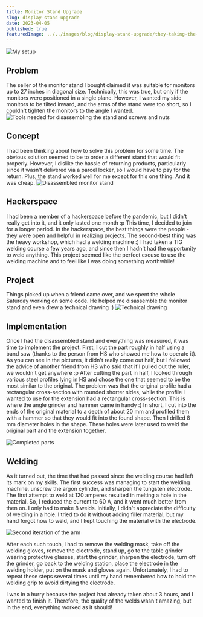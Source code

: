 ```yaml
---
title: Monitor Stand Upgrade
slug: display-stand-upgrade
date: 2023-04-05
published: true
featuredImage: ../../images/blog/display-stand-upgrade/they-taking-the-hobbits.jpg
---
```



![My setup](../../images/blog/display-stand-upgrade/they-taking-the-hobbits.jpg)

## Problem
The seller of the monitor stand I bought claimed it was suitable for monitors up to 27 inches in diagonal size. Technically, this was true, but only if the monitors were positioned in a single plane. However, I wanted my side monitors to be tilted inward, and the arms of the stand were too short, so I couldn't tighten the monitors to the angle I wanted.
![Tools needed for disassembling the stand and screws and nuts](../../images/blog/display-stand-upgrade/tools-and-parts.jpg)

## Concept
I had been thinking about how to solve this problem for some time. The obvious solution seemed to be to order a different stand that would fit properly. However, I dislike the hassle of returning products, particularly since it wasn't delivered via a parcel locker, so I would have to pay for the return. Plus, the stand worked well for me except for this one thing. And it was cheap.
![Disassembled monitor stand](../../images/blog/display-stand-upgrade/disasembled-stand.jpg)

## Hackerspace
I had been a member of a hackerspace before the pandemic, but I didn't really get into it, and it only lasted one month :p This time, I decided to join for a longer period. In the hackerspace, the best things were the people - they were open and helpful in realizing projects. The second-best thing was the heavy workshop, which had a welding machine :) I had taken a TIG welding course a few years ago, and since then I hadn't had the opportunity to weld anything. This project seemed like the perfect excuse to use the welding machine and to feel like I was doing something worthwhile!

## Project
Things picked up when a friend came over, and we spent the whole Saturday working on some code. He helped me disassemble the monitor stand and even drew a technical drawing :)
![Technical drawing](../../images/blog/display-stand-upgrade/design.jpg)

## Implementation
Once I had the disassembled stand and everything was measured, it was time to implement the project. First, I cut the part roughly in half using a band saw (thanks to the person from HS who showed me how to operate it). As you can see in the pictures, it didn't really come out half, but I followed the advice of another friend from HS who said that if I pulled out the ruler, we wouldn't get anywhere :p
After cutting the part in half, I looked through various steel profiles lying in HS and chose the one that seemed to be the most similar to the original. The problem was that the original profile had a rectangular cross-section with rounded shorter sides, while the profile I wanted to use for the extension had a rectangular cross-section. This is where the angle grinder and hammer came in handy :) In short, I cut into the ends of the original material to a depth of about 20 mm and profiled them with a hammer so that they would fit into the found shape. Then I drilled 8 mm diameter holes in the shape. These holes were later used to weld the original part and the extension together.

![Completed parts](../../images/blog/display-stand-upgrade/finished-parts.jpg)

## Welding
As it turned out, the time that had passed since the welding course had left its mark on my skills. The first success was managing to start the welding machine, unscrew the argon cylinder, and sharpen the tungsten electrode. The first attempt to weld at 120 amperes resulted in melting a hole in the material. So, I reduced the current to 60 A, and it went much better from then on. I only had to make 8 welds. Initially, I didn't appreciate the difficulty of welding in a hole. I tried to do it without adding filler material, but my hand forgot how to weld, and I kept touching the material with the electrode.

![Second iteration of the arm](../../images/blog/display-stand-upgrade/second-iteration.jpg)

After each such touch, I had to remove the welding mask, take off the welding gloves, remove the electrode, stand up, go to the table grinder wearing protective glasses, start the grinder, sharpen the electrode, turn off the grinder, go back to the welding station, place the electrode in the welding holder, put on the mask and gloves again. Unfortunately, I had to repeat these steps several times until my hand remembered how to hold the welding grip to avoid dirtying the electrode.

<GalleryMountedPart />

I was in a hurry because the project had already taken about 3 hours, and I wanted to finish it. Therefore, the quality of the welds wasn't amazing, but in the end, everything worked as it should!